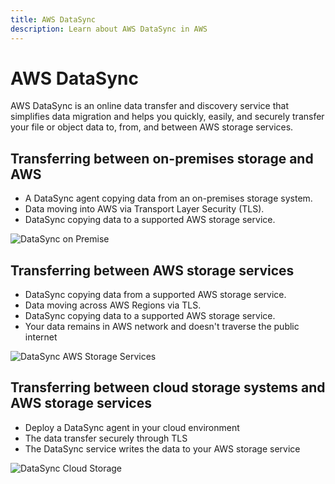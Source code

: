 ```yaml
---
title: AWS DataSync
description: Learn about AWS DataSync in AWS
---
```


# AWS DataSync

AWS DataSync is an online data transfer and discovery service that simplifies data migration and helps you quickly, easily, and securely transfer your file or object data to, from, and between AWS storage services.

## Transferring between on-premises storage and AWS

- A DataSync agent copying data from an on-premises storage system.
- Data moving into AWS via Transport Layer Security (TLS).
- DataSync copying data to a supported AWS storage service.

![DataSync on Premise](./datasync_onpremise_and_aws.png)

## Transferring between AWS storage services

- DataSync copying data from a supported AWS storage service.
- Data moving across AWS Regions via TLS.
- DataSync copying data to a supported AWS storage service.
- Your data remains in AWS network and doesn't traverse the public internet

![DataSync AWS Storage Services](./datasyc_aws_storage_services.png)

## Transferring between cloud storage systems and AWS storage services

- Deploy a DataSync agent in your cloud environment
- The data transfer securely through TLS
- The DataSync service writes the data to your AWS storage service


![DataSync Cloud Storage](./datasync_cloud_storage_and_aws_storage.png)
